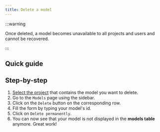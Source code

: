 ```yaml
---
title: Delete a model
---
```


:::warning

Once deleted, a model becomes unavailable to all projects and users and cannot be recovered.

:::

## Quick guide
<VideoPlayer src="https://cdn.csquare.run/docs/webm/delete-a-model.webm" />

## Step-by-step
1. [Select the project](../projects/select-a-project.mdx) that contains the model you want to delete.
2. Go to the `Models` page using the sidebar.
3. Click on the `Delete` button on the corresponding row.
4. Fill the form by typing your model's id.
5. Click on `Delete permanently`.
6. You can now see that your model is not displayed in the **models table** anymore. Great work!